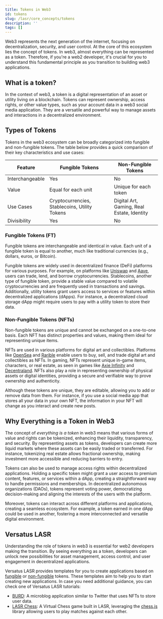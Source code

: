 ```yaml
---
title: Tokens in Web3
id: tokens
slug: /lasr/core_concepts/tokens
description: ''
tags: []
---
```


Web3 represents the next generation of the internet, focusing on decentralization, security, and user control. At the core of this ecosystem lies the concept of tokens. In web3, almost everything can be represented as a token. Therefore, if you're a web2 developer, it's crucial for you to understand this fundamental principle as you transition to building web3 applications.

## What is a token?

In the context of web3, a token is a digital representation of an asset or utility living on a blockchain. Tokens can represent ownership, access rights, or other value types, such as your account data in a web3 social media application. They are a versatile and powerful way to manage assets and interactions in a decentralized environment.

## Types of Tokens

Tokens in the web3 ecosystem can be broadly categorized into fungible and non-fungible tokens. The table below provides a quick comparison of their key characteristics and use cases:

| Feature     | Fungible Tokens                   | Non-Fungible Tokens             |
|------------------|------------------------------------------------------|---------------------------------------------|
| Interchangeable | Yes                         | No                     |
| Value      | Equal for each unit                 | Unique for each token            |
| Use Cases    | Cryptocurrencies, Stablecoins, Utility Tokens    | Digital Art, Gaming, Real Estate, Identity |
| Divisibility   | Yes                         | No                     |

### Fungible Tokens (FT)
Fungible tokens are interchangeable and identical in value. Each unit of a fungible token is equal to another, much like traditional currencies (e.g., dollars, euros, or Bitcoin).

Fungible tokens are widely used in decentralized finance (DeFi) platforms for various purposes. For example, on platforms like [Uniswap](https://uniswap.org/) and [Aave](https://aave.com/), users can trade, lend, and borrow cryptocurrencies. Stablecoins, another type of fungible token, provide a stable value compared to volatile cryptocurrencies and are frequently used in transactions and savings. Additionally, utility tokens grant users access to services or features within decentralized applications (dApps). For instance, a decentralized cloud storage dApp might require users to pay with a utility token to store their data.

### Non-Fungible Tokens (NFTs)
Non-fungible tokens are unique and cannot be exchanged on a one-to-one basis. Each NFT has distinct properties and values, making them ideal for representing unique items. 

NFTs are used in various platforms for digital art and collectibles. Platforms like [OpenSea](https://opensea.io/) and [Rarible](https://rarible.com/) enable users to buy, sell, and trade digital art and collectibles as NFTs. In gaming, NFTs represent unique in-game items, characters, or real estate, as seen in games like [Axie Infinity](https://axieinfinity.com/) and [Decentraland](https://decentraland.org/). NFTs also play a role in representing ownership of physical assets or digital identities, providing a secure and verifiable way to prove ownership and authenticity.

Although these tokens are unique, they are editable, allowing you to add or remove data from them. For instance, if you use a social media app that stores all your data in your own NFT, the information in your NFT will change as you interact and create new posts.

## Why Everything is a Token in Web3

The concept of *everything is a token* in web3 means that various forms of value and rights can be tokenized, enhancing their liquidity, transparency, and security. By representing assets as tokens, developers can create more liquid markets where these assets can be easily traded or transferred. For instance, tokenizing real estate allows fractional ownership, making investment more accessible and reducing barriers to entry.

Tokens can also be used to manage access rights within decentralized applications. Holding a specific token might grant a user access to premium content, features, or services within a dApp, creating a straightforward way to handle permissions and memberships. In decentralized autonomous organizations (DAOs), tokens represent voting power, democratizing decision-making and aligning the interests of the users with the platform.

Moreover, tokens can interact across different platforms and applications, creating a seamless ecosystem. For example, a token earned in one dApp could be used in another, fostering a more interconnected and versatile digital environment.

## Versatus LASR

Understanding the role of tokens in web3 is essential for web2 developers making the transition. By seeing everything as a token, developers can unlock new possibilities for asset management, access control, and user engagement in decentralized applications. 

Versatus LASR provides templates for you to create applications based on [fungible](/lasr/tutorials/fungible) or [non-fungible](/lasr/tutorials/non_fungible) tokens. These templates aim to help you to start creating new applications. In case you need additional guidance, you can check one of Versatus LASR tutorials:

- [BURD](/lasr/tutorials/burd): A microblog application similar to Twitter that uses NFTs to store user data. 
- [LASR Chess](/lasr/tutorials/chess): A Virtual Chess game built in LASR, leveraging the [chess.js](https://github.com/jhlywa/chess.js) library allowing users to play matches against each other.
